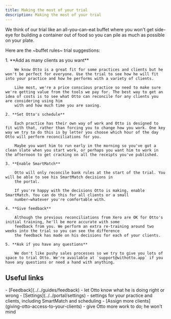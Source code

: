 ```yaml
---
title: Making the most of your trial
description: Making the most of your trial
---
```



We think of our trial like an all-you-can-eat buffet where you won't get side-eye for building a container out of food so you can pile as much as possible on your plate.

Here are the ~buffet rules~ trial suggestions:

<Steps>
    1. **Add as many clients as you want**

        We know Otto is a great fit for some practices and clients but he won't be perfect for everyone. Use the trial to see how he will fit into your practice and how he performs with a variety of clients.

        Like most, we're a price conscious practice so need to make sure we're getting value from the tools we pay for. The best way to get an idea of costs is to see what Otto can reconcile for any clients you are considering using him
        with and how much time you are saving.

    2. **Set Otto's schedule**

        Each practice has their own way of work and Otto is designed to fit with that, rather than forcing you to change how you work. One key way we try to do this is by letter you choose which hour of the day Otto will perform reconciliations for you.

        Maybe you want him to run early in the morning so you've got a clean slate when you start work, or perhaps you want him to work in the afternoon to get cracking on all the receipts you've published.

    3. **Enable SmartMatch**

        Otto will only reconcile bank rules at the start of the trial. You will be able to see his SmartMatch decisions in
        the portal.

        If you're happy with the decisions Otto is making, enable SmartMatch. You can do this for all clients or a small
        number—whatever you're comfortable with.

    4. **Give feedback**

        Although the previous reconciliations from Xero are OK for Otto's initial training, he'll be more accurate with some
        feedback from you. We perform an extra re-training around two weeks into the trial so you can see the difference
        the feedback has made on his decisions for each of your clients.

    5. **Ask if you have any questions**

        We don't like pushy sales processes so we try to give you lots of space to trial Otto. We're available at `support@withotto.app` if you have any questions or need a hand with anything.

</Steps>

## Useful links

<Aside type="tip" title="Related pages">
  - [Feedback](../../guides/feedback) - let Otto know what he is doing right or
  wrong - [Settings](../../portal/settings) - settings for your practice and
  clients, including SmartMatch and scheduling - [Assign more
  clients](giving-otto-access-to-your-clients) - give Otto more work to do; he
  won't mind
</Aside>
